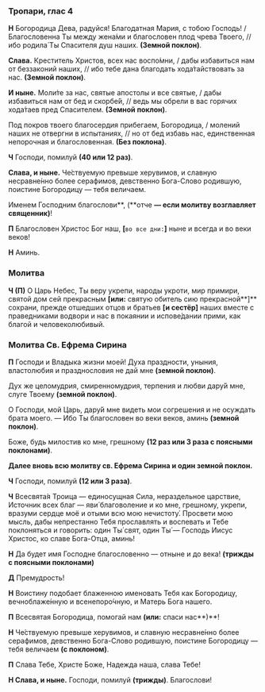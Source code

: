 ### Тропари, глас 4

**Н** Богородица Дева, радуйся! Благодатная Мария, с тобою Господь! / Благословенна Ты между жена́ми и благословен плод чрева Твоего, // ибо родила́ Ты Спасителя душ наших. **(Земной поклон)**.

**Слава.** Креститель Христов, всех нас воспо́мни, / дабы избавиться нам от беззаконий наших, // ибо тебе дана благодать хода́тайствовать за нас. **(Земной поклон)**.

**И ныне.** Моли́те за нас, святые апостолы и все святые, / дабы избавиться нам от бед и скорбе́й, // ведь мы обрели в вас горячих хода́таев пред Спасителем. **(Земной поклон)**.

Под покров твоего благосердия прибегаем, Богородица, / молений наших не отвергни в испытаниях, // но от бед избавь нас, единственная непорочная и благословенная. **(Без поклона)**.

**Ч** Господи, помилуй **(40 или 12 раз)**.

**Слава, и ныне.** Че́ствуемую превыше херувимов, и славную несравне́нно более серафимов, девственно Бога-Слово родившую, поистине Богородицу — тебя величаем.

Именем Господним благослови**, (**отче **— если молитву возглавляет священник)**!

**П** Благословен Христос Бог наш, **[**`во все дни:`**]** ныне и всегда и во веки веков!

**Н** Аминь.

### Молитва

**Ч (П)** О Царь Небес, Ты веру укрепи, народы укроти, мир примири, святой дом сей прекрасным **[или:** святую обитель сию прекрасной**]** сохрани, прежде отшедших отцов и братьев **[**и сестёр**]** наших вместе с праведниками водвори и нас в покаянии и испове́дании прими, как благой и человеколюбивый.

### Молитва Св. Ефрема Сирина

**П** Господи и Владыка жизни моей! Духа праздности, уныния, властолюбия и празднословия не дай мне **(земной поклон)**.

Дух же целомудрия, смиренномудрия, терпения и любви дару́й мне, слуге Твоему **(земной поклон)**.

О Господи, мой Царь, дару́й мне видеть мои согрешения и не осуждать брата моего.  — Ибо Ты благословен во веки веков, аминь **(земной поклон)**.

Боже, будь милостив ко мне, грешному **(12 раз или 3 раза с поясными поклонами)**.

**Далее вновь всю молитву св. Ефрема Сирина и один земной поклон.**

**Ч** Господи, помилуй **(12 или 3 раза)**.

**Ч** Всесвята́я Троица — единосущная Сила, нераздельное царствие, Источник всех благ — яви́ благоволение и ко мне, грешному, укрепи, вразуми сердце моё и отыми всю мою нечистоту́. Просвети мою мысль, дабы непрестанно Тебя прославлять и воспевать и Тебе поклоняться и говорить: один Ты́ свят, один Ты́ — Господь Иисус Христос, ко славе Бога-Отца, аминь!

**Н** Да будет имя Господне благословенно — отныне и до века! **(трижды с поясными поклонами)**

**Д** Премудрость!

**Н** Воистину подобает блаженною именовать Тебя как Богородицу, вечноблаже́нную и всенепоро́чную, и Матерь Бога нашего.

**П** Всесвятая Богородица, помогай нам **(или:** спаси нас**)**!

**Н** Че́ствуемую превыше херувимов, и славную несравне́нно более серафимов, девственно Бога-Слово родившую, поистине Богородицу — тебя величаем **(с поклоном)**.

**П** Cлава Тебе, Xpиcте Боже, Надежда наша, cлава Тебе!

**Н Cлава, и ныне.** Гоcподи, помилуй **(тpижды)**. Благоcлови!
